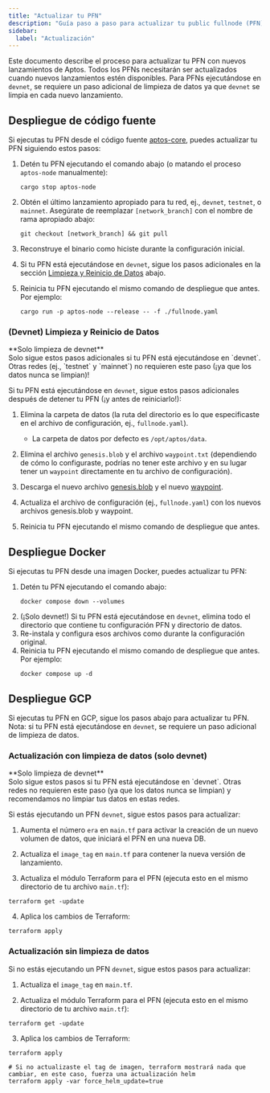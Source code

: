 ```yaml
---
title: "Actualizar tu PFN"
description: "Guía paso a paso para actualizar tu public fullnode (PFN) con nuevos lanzamientos de Aptos incluyendo métodos de despliegue de código fuente, Docker, y Terraform."
sidebar:
  label: "Actualización"
---
```



Este documento describe el proceso para actualizar tu PFN con nuevos lanzamientos de Aptos. Todos los PFNs necesitarán ser actualizados
cuando nuevos lanzamientos estén disponibles. Para PFNs ejecutándose en `devnet`, se requiere un paso adicional de limpieza de datos ya que `devnet`
se limpia en cada nuevo lanzamiento.

## Despliegue de código fuente

Si ejecutas tu PFN desde el código fuente [aptos-core][aptos-labs/aptos-core], puedes actualizar tu PFN
siguiendo estos pasos:

1. Detén tu PFN ejecutando el comando abajo (o matando el proceso `aptos-node` manualmente):

   ```shellscript filename="Terminal"
   cargo stop aptos-node
   ```

2. Obtén el último lanzamiento apropiado para tu red, ej., `devnet`, `testnet`, o `mainnet`. Asegúrate de reemplazar
   `[network_branch]` con el nombre de rama apropiado abajo:

   ```shellscript filename="Terminal"
   git checkout [network_branch] && git pull
   ```

3. Reconstruye el binario como hiciste durante la configuración inicial.

4. Si tu PFN está ejecutándose en `devnet`, sigue los pasos adicionales en la sección [Limpieza y Reinicio de Datos](#upgrade-with-data-wipe-devnet-only) abajo.

5. Reinicia tu PFN ejecutando el mismo comando de despliegue que antes. Por ejemplo:

   ```shellscript filename="Terminal"
   cargo run -p aptos-node --release -- -f ./fullnode.yaml
   ```

### (Devnet) Limpieza y Reinicio de Datos

<Aside type="caution">
  **Solo limpieza de devnet**<br />
  Solo sigue estos pasos adicionales si tu PFN está ejecutándose en `devnet`. Otras redes (ej., `testnet` y `mainnet`)
  no requieren este paso (¡ya que los datos nunca se limpian)!
</Aside>

Si tu PFN está ejecutándose en `devnet`, sigue estos pasos adicionales después de detener tu PFN (¡y antes de reiniciarlo!):

1. Elimina la carpeta de datos (la ruta del directorio es lo que especificaste en el archivo de configuración, ej., `fullnode.yaml`).

   - La carpeta de datos por defecto es `/opt/aptos/data`.

2. Elimina el archivo `genesis.blob` y el archivo `waypoint.txt` (dependiendo de cómo lo configuraste, podrías no tener este archivo y en su lugar tener un `waypoint` directamente en tu archivo de configuración).

3. Descarga el nuevo archivo [genesis.blob](/es/network/nodes/configure/node-files-all-networks/node-files-devnet#genesisblob) y el nuevo [waypoint](/es/network/nodes/configure/node-files-all-networks/node-files-devnet#waypointtxt).

4. Actualiza el archivo de configuración (ej., `fullnode.yaml`) con los nuevos archivos genesis.blob y waypoint.

5. Reinicia tu PFN ejecutando el mismo comando de despliegue que antes.

## Despliegue Docker

Si ejecutas tu PFN desde una imagen Docker, puedes actualizar tu PFN:

1. Detén tu PFN ejecutando el comando abajo:
   ```shellscript filename="Terminal"
   docker compose down --volumes
   ```
2. (¡Solo devnet!) Si tu PFN está ejecutándose en `devnet`, elimina todo el directorio que contiene tu configuración PFN y directorio de datos.
3. Re-instala y configura esos archivos como durante la configuración original.
4. Reinicia tu PFN ejecutando el mismo comando de despliegue que antes. Por ejemplo:
   ```shellscript filename="Terminal"
   docker compose up -d
   ```

## Despliegue GCP

Si ejecutas tu PFN en GCP, sigue los pasos abajo para actualizar tu PFN. Nota: si tu PFN está
ejecutándose en `devnet`, se requiere un paso adicional de limpieza de datos.

### Actualización con limpieza de datos (solo devnet)

<Aside type="caution">
  **Solo limpieza de devnet**<br />
  Solo sigue estos pasos si tu PFN está ejecutándose en `devnet`. Otras redes no requieren este paso (ya que los datos nunca se limpian)
  y recomendamos no limpiar tus datos en estas redes.
</Aside>

Si estás ejecutando un PFN `devnet`, sigue estos pasos para actualizar:

1. Aumenta el número `era` en `main.tf` para activar la creación de un nuevo volumen de datos, que iniciará el PFN en una nueva DB.

2. Actualiza el `image_tag` en `main.tf` para contener la nueva versión de lanzamiento.

3. Actualiza el módulo Terraform para el PFN (ejecuta esto en el mismo directorio de tu archivo `main.tf`):

```shellscript filename="Terminal"
terraform get -update
```

4. Aplica los cambios de Terraform:

```shellscript filename="Terminal"
terraform apply
```

### Actualización sin limpieza de datos

Si no estás ejecutando un PFN `devnet`, sigue estos pasos para actualizar:

1. Actualiza el `image_tag` en `main.tf`.

2. Actualiza el módulo Terraform para el PFN (ejecuta esto en el mismo directorio de tu archivo `main.tf`):

```shellscript filename="Terminal"
terraform get -update
```

3. Aplica los cambios de Terraform:

```shellscript filename="Terminal"
terraform apply

# Si no actualizaste el tag de imagen, terraform mostrará nada que cambiar, en este caso, fuerza una actualización helm
terraform apply -var force_helm_update=true
```

[rest_spec]: https://github.com/aptos-labs/aptos-core/tree/main/api

[devnet_genesis]: https://devnet.aptoslabs.com/genesis.blob

[devnet_waypoint]: https://devnet.aptoslabs.com/waypoint.txt

[aptos-labs/aptos-core]: https://github.com/aptos-labs/aptos-core.git

[status dashboard]: https://status.devnet.aptos.dev
